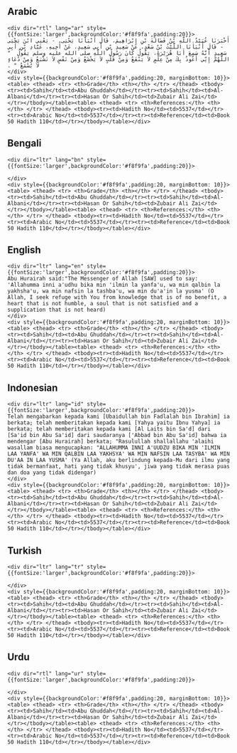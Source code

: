 ## Arabic


    <div dir="rtl" lang="ar" style={{fontSize:'larger',backgroundColor:'#f8f9fa',padding:20}}>
    أَخْبَرَنَا عُبَيْدُ اللَّهِ بْنُ فَضَالَةَ بْنِ إِبْرَاهِيمَ، قَالَ أَنْبَأَنَا يَحْيَى، - يَعْنِي ابْنَ يَحْيَى - قَالَ أَنْبَأَنَا اللَّيْثُ بْنُ سَعْدٍ، عَنْ سَعِيدِ بْنِ أَبِي سَعِيدٍ، عَنْ أَخِيهِ، عَبَّادِ بْنِ أَبِي سَعِيدٍ أَنَّهُ سَمِعَ أَبَا هُرَيْرَةَ، يَقُولُ كَانَ رَسُولُ اللَّهِ صلى الله عليه وسلم يَقُولُ ‏ "‏ اللَّهُمَّ إِنِّي أَعُوذُ بِكَ مِنْ عِلْمٍ لاَ يَنْفَعُ وَمِنْ قَلْبٍ لاَ يَخْشَعُ وَمِنْ نَفْسٍ لاَ تَشْبَعُ وَمِنْ دُعَاءٍ لاَ يُسْمَعُ ‏"‏ ‏.‏
    </div>
    <div style={{backgroundColor:'#f8f9fa',padding:20, marginBottom: 10}}><table> <thead> <tr> <th>Grade</th> <th></th> </tr> </thead> <tbody> <tr><td>Sahih</td><td>Abu Ghuddah</td></tr><tr><td>Sahih</td><td>Al-Albani</td></tr><tr><td>Hasan Or Sahih</td><td>Zubair Ali Zai</td></tr></tbody></table><table> <thead> <tr> <th>References:</th> <th></th> </tr> </thead> <tbody><tr><td>Hadith No</td><td>5537</td></tr><tr><td>Arabic No</td><td>5537</td></tr><tr><td>Reference</td><td>Book 50 Hadith 110</td></tr></tbody></table></div>

## Bengali


    <div dir="ltr" lang="bn" style={{fontSize:'larger',backgroundColor:'#f8f9fa',padding:20}}>
    
    </div>
    <div style={{backgroundColor:'#f8f9fa',padding:20, marginBottom: 10}}><table> <thead> <tr> <th>Grade</th> <th></th> </tr> </thead> <tbody> <tr><td>Sahih</td><td>Abu Ghuddah</td></tr><tr><td>Sahih</td><td>Al-Albani</td></tr><tr><td>Hasan Or Sahih</td><td>Zubair Ali Zai</td></tr></tbody></table><table> <thead> <tr> <th>References:</th> <th></th> </tr> </thead> <tbody><tr><td>Hadith No</td><td>5537</td></tr><tr><td>Arabic No</td><td>5537</td></tr><tr><td>Reference</td><td>Book 50 Hadith 110</td></tr></tbody></table></div>

## English


    <div dir="ltr" lang="en" style={{fontSize:'larger',backgroundColor:'#f8f9fa',padding:20}}>
    Abu Hurairah said:"The Messenger of Allah [SAW] used to say: 'Allahumma inni a'udhu bika min 'ilmin la yanfa'u, wa min qalbin la yakhsha'u, wa min nafsin la tashba'u, wa min du'a'in la yusma' (O Allah, I seek refuge with You from knowledge that is of no benefit, a heart that is not humble, a soul that is not satisfied and a supplication that is not heard)
    </div>
    <div style={{backgroundColor:'#f8f9fa',padding:20, marginBottom: 10}}><table> <thead> <tr> <th>Grade</th> <th></th> </tr> </thead> <tbody> <tr><td>Sahih</td><td>Abu Ghuddah</td></tr><tr><td>Sahih</td><td>Al-Albani</td></tr><tr><td>Hasan Or Sahih</td><td>Zubair Ali Zai</td></tr></tbody></table><table> <thead> <tr> <th>References:</th> <th></th> </tr> </thead> <tbody><tr><td>Hadith No</td><td>5537</td></tr><tr><td>Arabic No</td><td>5537</td></tr><tr><td>Reference</td><td>Book 50 Hadith 110</td></tr></tbody></table></div>

## Indonesian


    <div dir="ltr" lang="id" style={{fontSize:'larger',backgroundColor:'#f8f9fa',padding:20}}>
    Telah mengabarkan kepada kami [Ubaidullah bin Fadlalah bin Ibrahim] ia berkata; telah memberitakan kepada kami [Yahya yaitu Ibnu Yahya] ia berkata; telah memberitakan kepada kami [Al Laits bin Sa'd] dari [Sa'id bin Abu Sa'id] dari saudaranya ['Abbad bin Abu Sa'id] bahwa ia mendengar [Abu Hurairah] berkata; "Rasulullah shallallahu 'alaihi wasallam biasa mengucapkan: "ALLAHUMMA INNI A'UUDZU BIKA MIN 'ILMIN LAA YANFA' WA MIN QALBIN LAA YAKHSYA' WA MIN NAFSIN LAA TASYBA' WA MIN DU'AA IN LAA YUSMA' (Ya Allah, aku berlindung kepada-Mu dari ilmu yang tidak bermanfaat, hati yang tidak khusyu', jiwa yang tidak merasa puas dan doa yang tidak didengar)
    </div>
    <div style={{backgroundColor:'#f8f9fa',padding:20, marginBottom: 10}}><table> <thead> <tr> <th>Grade</th> <th></th> </tr> </thead> <tbody> <tr><td>Sahih</td><td>Abu Ghuddah</td></tr><tr><td>Sahih</td><td>Al-Albani</td></tr><tr><td>Hasan Or Sahih</td><td>Zubair Ali Zai</td></tr></tbody></table><table> <thead> <tr> <th>References:</th> <th></th> </tr> </thead> <tbody><tr><td>Hadith No</td><td>5537</td></tr><tr><td>Arabic No</td><td>5537</td></tr><tr><td>Reference</td><td>Book 50 Hadith 110</td></tr></tbody></table></div>

## Turkish


    <div dir="ltr" lang="tr" style={{fontSize:'larger',backgroundColor:'#f8f9fa',padding:20}}>
    
    </div>
    <div style={{backgroundColor:'#f8f9fa',padding:20, marginBottom: 10}}><table> <thead> <tr> <th>Grade</th> <th></th> </tr> </thead> <tbody> <tr><td>Sahih</td><td>Abu Ghuddah</td></tr><tr><td>Sahih</td><td>Al-Albani</td></tr><tr><td>Hasan Or Sahih</td><td>Zubair Ali Zai</td></tr></tbody></table><table> <thead> <tr> <th>References:</th> <th></th> </tr> </thead> <tbody><tr><td>Hadith No</td><td>5537</td></tr><tr><td>Arabic No</td><td>5537</td></tr><tr><td>Reference</td><td>Book 50 Hadith 110</td></tr></tbody></table></div>

## Urdu


    <div dir="rtl" lang="ur" style={{fontSize:'larger',backgroundColor:'#f8f9fa',padding:20}}>
    
    </div>
    <div style={{backgroundColor:'#f8f9fa',padding:20, marginBottom: 10}}><table> <thead> <tr> <th>Grade</th> <th></th> </tr> </thead> <tbody> <tr><td>Sahih</td><td>Abu Ghuddah</td></tr><tr><td>Sahih</td><td>Al-Albani</td></tr><tr><td>Hasan Or Sahih</td><td>Zubair Ali Zai</td></tr></tbody></table><table> <thead> <tr> <th>References:</th> <th></th> </tr> </thead> <tbody><tr><td>Hadith No</td><td>5537</td></tr><tr><td>Arabic No</td><td>5537</td></tr><tr><td>Reference</td><td>Book 50 Hadith 110</td></tr></tbody></table></div>
